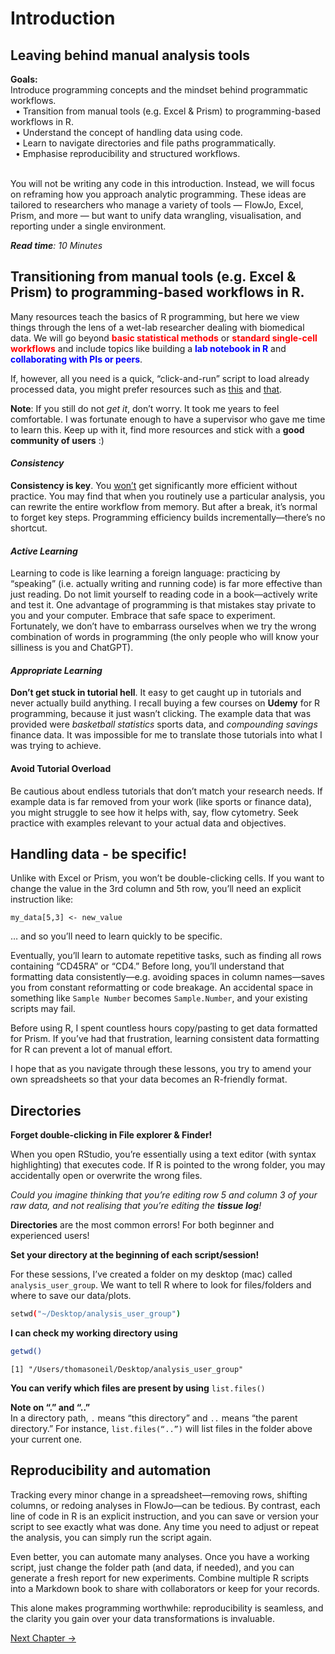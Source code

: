 # Introduction

<h2>Leaving behind manual analysis tools</h2>

<div class="hint-goals">    
**Goals:**    
Introduce programming concepts and the mindset behind programmatic workflows.   
&nbsp;&nbsp;&#8226; Transition from manual tools (e.g. Excel & Prism) to programming-based workflows in R.  
&nbsp;&nbsp;&#8226; Understand the concept of handling data using code.  
&nbsp;&nbsp;&#8226; Learn to navigate directories and file paths programmatically.  
&nbsp;&nbsp;&#8226; Emphasise reproducibility and structured workflows.    
</div>
<br>
You will not be writing any code in this introduction. Instead, we will focus on reframing how you approach analytic programming. These ideas are tailored to researchers who manage a variety of tools — FlowJo, Excel, Prism, and more — but want to unify data wrangling, visualisation, and reporting under a single environment.

<read-time><i>**Read time**: 10 Minutes</i></read-time><wimr>

## Transitioning from manual tools (e.g. Excel & Prism) to programming-based workflows in R.

Many resources teach the basics of R programming, but here we view things through the lens of a wet-lab researcher dealing with biomedical data. We will go beyond <span style="color: red;">**basic statistical methods**</span> or <span style="color: red;">**standard single-cell workflows**</span> and include topics like building a <span style="color: blue;">**lab notebook in R**</span> and <span style="color: blue;">**collaborating with PIs or peers**</span>.

If, however, all you need is a quick, “click-and-run” script to load already processed data, you might prefer resources such as [this](https://satijalab.org/seurat/) and [that](https://nbisweden.github.io/workshop-scRNAseq/).

<div class="hint-info">
**Note**: If you still do not *get it*, don't worry. It took me years to feel comfortable. I was fortunate enough to have a supervisor who gave me time to learn this. Keep up with it, find more resources and stick with a **good community of users** :)  
</div>

#### *Consistency*

**Consistency is key**. You <u>won’t</u> get significantly more efficient without practice. You may find that when you routinely use a particular analysis, you can rewrite the entire workflow from memory. But after a break, it’s normal to forget key steps. Programming efficiency builds incrementally—there’s no shortcut.

#### *Active Learning*

Learning to code is like learning a foreign language: practicing by “speaking” (i.e. actually writing and running code) is far more effective than just reading. Do not limit yourself to reading code in a book—actively write and test it. One advantage of programming is that mistakes stay private to you and your computer. Embrace that safe space to experiment. Fortunately, we don't have to embarrass ourselves when we try the wrong combination of words in programming (the only people who will know your silliness is you <subscript>and ChatGPT</subscript>). 

#### *Appropriate Learning*

**Don't get stuck in tutorial hell**. It easy to get caught up in tutorials and never actually build anything. I recall buying a few courses on **Udemy** for R programming, because it just wasn't clicking. The example data that was provided were *basketball statistics* sports data, and *compounding savings* finance data. It was impossible for me to translate those tutorials into what I was trying to achieve. 

#### Avoid Tutorial Overload

Be cautious about endless tutorials that don’t match your research needs. If example data is far removed from your work (like sports or finance data), you might struggle to see how it helps with, say, flow cytometry. Seek practice with examples relevant to your actual data and objectives.

<wimr>

## Handling data - be specific!

Unlike with Excel or Prism, you won’t be double-clicking cells. If you want to change the value in the 3rd column and 5th row, you’ll need an explicit instruction like:

```shell
my_data[5,3] <- new_value
```

... and so you'll need to learn quickly to be specific.

Eventually, you’ll learn to automate repetitive tasks, such as finding all rows containing “CD45RA” or “CD4.” Before long, you’ll understand that formatting data consistently—e.g. avoiding spaces in column names—saves you from constant reformatting or code breakage. An accidental space in something like `Sample Number` becomes `Sample.Number`, and your existing scripts may fail.

<div class="hint-goals">
Before using R, I spent countless hours copy/pasting to get data formatted for Prism. If you’ve had that frustration, learning consistent data formatting for R can prevent a lot of manual effort.   
</div>  

I hope that as you navigate through these lessons, you try to amend your own spreadsheets so that your data becomes an R-friendly format. 

<wimr>

## Directories

<div class="hint-danger">
**Forget double-clicking in File explorer & Finder!**
</div> 

When you open RStudio, you’re essentially using a text editor (with syntax highlighting) that executes code. If R is pointed to the wrong folder, you may accidentally open or overwrite the wrong files.

*Could you imagine thinking that you're editing row 5 and column 3 of your raw data, and not realising that you're editing the <strong>tissue log</strong>!*

<div class="hint-warning">
**Directories** are the most common errors! For both beginner and experienced users! 
</div>

**Set your directory at the beginning of each script/session!**

For these sessions, I've created a folder on my desktop (mac) called `analysis_user_group`. We want to tell R where to look for files/folders and where to save our data/plots. 

```sh
setwd("~/Desktop/analysis_user_group")
```

**I can check my working directory using**

```sh
getwd()
```
`[1] "/Users/thomasoneil/Desktop/analysis_user_group"`

<e>

**You can verify which files are present by using** `list.files()`

<div class="hint-info"> 
<b>Note on “.” and “..”</b>   
In a directory path, <code>.</code> means “this directory” and <code>..</code> means “the parent directory.” For instance, <code>list.files("..")</code> will list files in the folder above your current one.    
</div>

## Reproducibility and automation

Tracking every minor change in a spreadsheet—removing rows, shifting columns, or redoing analyses in FlowJo—can be tedious. By contrast, each line of code in R is an explicit instruction, and you can save or version your script to see exactly what was done. Any time you need to adjust or repeat the analysis, you can simply run the script again.

Even better, you can automate many analyses. Once you have a working script, just change the folder path (and data, if needed), and you can generate a fresh report for new experiments. Combine multiple R scripts into a Markdown book to share with collaborators or keep for your records.

This alone makes programming worthwhile: reproducibility is seamless, and the clarity you gain over your data transformations is invaluable.

<e>

[Next Chapter →](https://drthomasoneil.github.io/analysis-user-group/r-tutorial/_book/chapter-1-getting-started-in-R-and-RStudio.html)

<div id="quote-box" style="text-align:center; font-style:italic; margin-top:20px; margin-bottom:20px; "></div>
